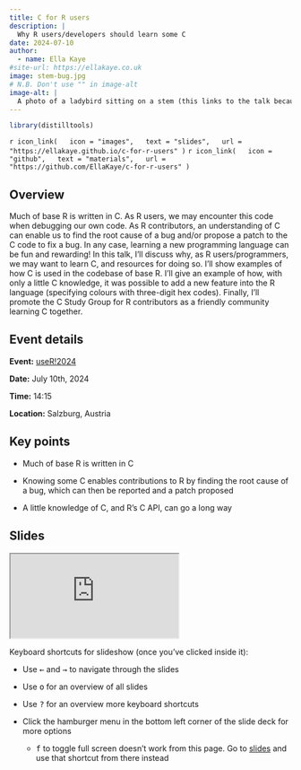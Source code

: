 ```yaml
---
title: C for R users
description: |
  Why R users/developers should learn some C
date: 2024-07-10
author: 
  - name: Ella Kaye
#site-url: https://ellakaye.co.uk
image: stem-bug.jpg
# N.B. Don't use "" in image-alt
image-alt: |
  A photo of a ladybird sitting on a stem (this links to the talk because of a 'bug' in the stem function).
---
```


```r
library(distilltools)
```


`r icon_link(
  icon = "images",
  text = "slides",
  url = "https://ellakaye.github.io/c-for-r-users"
)`
`r icon_link(
  icon = "github",
  text = "materials",
  url = "https://github.com/EllaKaye/c-for-r-users"
)`


## Overview 

Much of base R is written in C.  As R users, we may encounter this code when debugging our own code. As R contributors, an understanding of C can enable us to find the root cause of a bug and/or propose a patch to the C code to fix a bug. In any case, learning a new programming language can be fun and rewarding! In this talk, I'll discuss why, as R users/programmers, we may want to learn C, and resources for doing so. I'll show examples of how C is used in the codebase of base R. I'll give an example of how, with only a little C knowledge, it was possible to add a new feature into the R language (specifying colours with three-digit hex codes). Finally, I'll promote the C Study Group for R contributors as a friendly community learning C together.

## Event details

**Event:** [useR!2024](https://events.linuxfoundation.org/user/)

**Date:** July 10th, 2024

**Time:** 14:15

**Location:** Salzburg, Austria

## Key points

- Much of base R is written in C

- Knowing some C enables contributions to R by finding the root cause of a bug, which can then be reported and a patch proposed

- A little knowledge of C, and R's C API, can go a long way


## Slides
<iframe class="slide-deck ar4x3" src="https://ellakaye.github.io/c-for-r-users/" title="C for R users slide deck">
</iframe>

Keyboard shortcuts for slideshow (once you've clicked inside it):

- Use <kbd>←</kbd> and <kbd>→</kbd> to navigate through the slides

- Use <kbd>o</kbd> for an overview of all slides

- Use <kbd>?</kbd> for an overview more keyboard shortcuts

- Click the hamburger menu in the bottom left corner of the slide deck for more options

  - <kbd>f</kbd> to toggle full screen doesn't work from this page. Go to [slides](https://ellakaye.github.io/c-for-r-users) and use that shortcut from there instead
